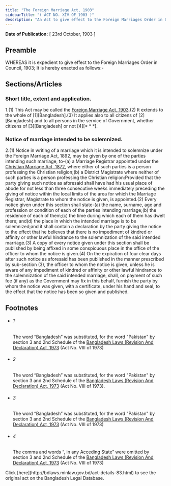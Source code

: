 ```yaml
---
title: "The Foreign Marriage Act, 1903"
sidebarTitle: "( ACT NO. XIV OF 1903 )"
description: "An Act to give effect to the Foreign Marriages Order in Council, 1903."
---
```


**Date of Publication:** [ 23rd October, 1903 ]

## Preamble

WHEREAS it is expedient to give effect to the Foreign Marriages Order in Council, 1903; It is hereby enacted as follows:-

## Sections/Articles

### Short title, extent and application.

1.(1) This Act may be called the [Foreign Marriage Act, 1903](/laws/act-83 "Foreign Marriage Act, 1903").(2) It extends to the whole of [1][Bangladesh].(3) It applies also to all citizens of [2][Bangladesh] and to all persons in the service of Government, whether citizens of [3][Bangladesh] or not [4][\* \* \*].

### Notice of marriage intended to be solemnized.

2.(1) Notice in writing of a marriage which it is intended to solemnize under the Foreign Marriage Act, 1892, may be given by one of the parties intending such marriage, to-(a) a Marriage Registrar appointed under the [Christian Marriage Act, 1872](/laws/act-27 "Christian Marriage Act, 1872"), where either of such parties is a person professing the Christian religion;(b) a District Magistrate where neither of such parties is a person professing the Christian religion:Provided that the party giving such notice as aforesaid shall have had his usual place of abode for not less than three consecutive weeks immediately preceding the giving of notice within the local limits of the area for which the Marriage Registrar, Magistrate to whom the notice is given, is appointed.(2) Every notice given under this section shall state-(a) the name, surname, age and profession or condition of each of the parties intending marriage;(b) the residence of each of them;(c) the time during which each of them has dwelt there; and(d) the place in which the intended marriage is to be solemnized;and it shall contain a declaration by the party giving the notice to the effect that he believes that there is no impediment of kindred or affinity or other lawful hindrance to the solemnization of the said intended marriage.(3) A copy of every notice given under this section shall be published by being affixed in some conspicuous place in the office of the officer to whom the notice is given.(4) On the expiration of four clear days after such notice as aforesaid has been published in the manner prescribed by sub-section (3), the officer to whom the notice is given, unless he is aware of any impediment of kindred or affinity or other lawful hindrance to the solemnization of the said intended marriage, shall, on payment of such fee (if any) as the Government may fix in this behalf, furnish the party by whom the notice was given, with a certificate, under his hand and seal, to the effect that the notice has been so given and published.

## Footnotes

- ###### 1

  The word “Bangladesh” was substituted, for the word "Pakistan" by section 3 and 2nd Schedule of the [Bangladesh Laws (Revision And Declaration) Act, 1973](/laws/act-430 "Bangladesh Laws (Revision And Declaration) Act, 1973") (Act No. VIII of 1973)

- ###### 2

  The word “Bangladesh” was substituted, for the word "Pakistan" by section 3 and 2nd Schedule of the [Bangladesh Laws (Revision And Declaration) Act, 1973](/laws/act-430 "Bangladesh Laws (Revision And Declaration) Act, 1973") (Act No. VIII of 1973).

- ###### 3

  The word “Bangladesh” was substituted, for the word "Pakistan" by section 3 and 2nd Schedule of the [Bangladesh Laws (Revision And Declaration) Act, 1973](/laws/act-430 "Bangladesh Laws (Revision And Declaration) Act, 1973") (Act No. VIII of 1973)

- ###### 4

  The comma and words “, in any Acceding State” were omitted by section 3 and 2nd Schedule of the [Bangladesh Laws (Revision And Declaration) Act, 1973](/laws/act-430 "Bangladesh Laws (Revision And Declaration) Act, 1973") (Act No. VIII of 1973)

<Note>
  Click [here](http://bdlaws.minlaw.gov.bd/act-details-83.html) to see the original act on the Bangladesh Legal Database.
</Note>
